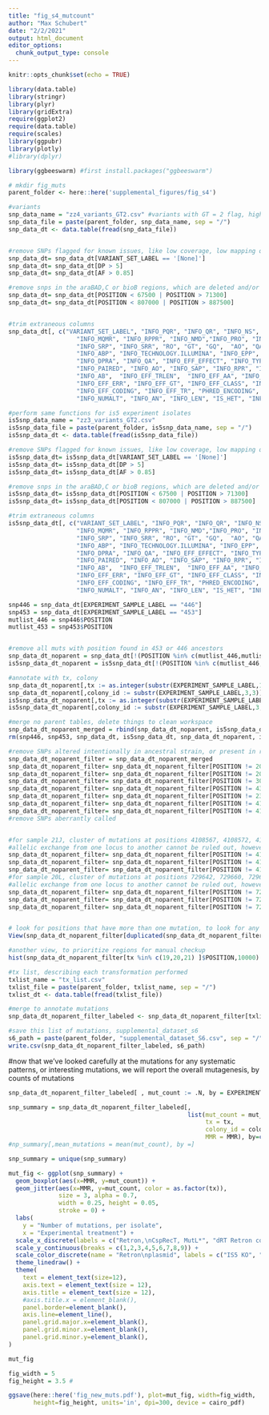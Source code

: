 ```yaml
---
title: "fig_s4_mutcount"
author: "Max Schubert"
date: "2/2/2021"
output: html_document
editor_options: 
  chunk_output_type: console
---
```


```r

knitr::opts_chunk$set(echo = TRUE)

library(data.table)
library(stringr)
library(plyr)
library(gridExtra)
require(ggplot2)
require(data.table)
require(scales)
library(ggpubr)
library(plotly)
#library(dplyr)

library(ggbeeswarm) #first install.packages("ggbeeswarm")

# mkdir fig_muts
parent_folder <- here::here('supplemental_figures/fig_s4')
```


```r
#variants
snp_data_name = "zz4_variants_GT2.csv" #variants with GT = 2 flag, high confidence
snp_data_file = paste(parent_folder, snp_data_name, sep = "/")
snp_data_dt <- data.table(fread(snp_data_file))


#remove SNPs flagged for known issues, like low coverage, low mapping quality, or nonunique alignments
snp_data_dt= snp_data_dt[VARIANT_SET_LABEL == '[None]']
snp_data_dt= snp_data_dt[DP > 5]
snp_data_dt= snp_data_dt[AF > 0.85]

#remove snps in the araBAD,C or bioB regions, which are deleted and/or plasmid-borne, causing artifacts
snp_data_dt= snp_data_dt[POSITION < 67500 | POSITION > 71300]
snp_data_dt= snp_data_dt[POSITION < 807000 | POSITION > 887500]


#trim extraneous columns
snp_data_dt[, c("VARIANT_SET_LABEL", "INFO_PQR", "INFO_QR", "INFO_NS", "INFO_ODDS",  "UID", "INFO_EPPR", "INFO_LOF", "INFO_DPB", "INFO_GTI", "IS_SV",
                   "INFO_MQMR", "INFO_RPPR", "INFO_NMD","INFO_PRO", "INFO_RO", "INFO_SRF",
                   "INFO_SRP", "INFO_SRR", "RO", "GT", "GQ",  "AO", "QA",  "QR", "INFO_MQM",
                   "INFO_ABP", "INFO_TECHNOLOGY.ILLUMINA", "INFO_EPP", "INFO_PQA", "INFO_RUN",
                   "INFO_DPRA", "INFO_QA", "INFO_EFF_EFFECT", "INFO_TYPE", "INFO_PAO", "INFO_CIGAR",
                   "INFO_PAIRED", "INFO_AO", "INFO_SAP", "INFO_RPR", "INFO_RPP", "INFO_AC",
                   "INFO_AB",  "INFO_EFF_TRLEN",  "INFO_EFF_AA", "INFO_RPL",  "INFO_EFF_WARN",
                   "INFO_EFF_ERR", "INFO_EFF_GT", "INFO_EFF_CLASS", "INFO_MEANALT", "INFO_EFF_RANK",
                   "INFO_EFF_CODING", "INFO_EFF_TR", "PHRED_ENCODING", "CHROMOSOME", "INFO_DP",
                   "INFO_NUMALT", "INFO_AN", "INFO_LEN", "IS_HET", "INFO_EFF_BIOTYPE") := NULL]


```
```r
#perform same functions for is5 experiment isolates
is5snp_data_name = "zz3_variants_GT2.csv"
is5snp_data_file = paste(parent_folder, is5snp_data_name, sep = "/")
is5snp_data_dt <- data.table(fread(is5snp_data_file))

#remove SNPs flagged for known issues, like low coverage, low mapping quality, or nonunique alignments
is5snp_data_dt= is5snp_data_dt[VARIANT_SET_LABEL == '[None]']
is5snp_data_dt= is5snp_data_dt[DP > 5]
is5snp_data_dt= is5snp_data_dt[AF > 0.85]

#remove snps in the araBAD,C or bioB regions, which are deleted and/or plasmid-borne, causing artifacts
is5snp_data_dt= is5snp_data_dt[POSITION < 67500 | POSITION > 71300]
is5snp_data_dt= is5snp_data_dt[POSITION < 807000 | POSITION > 887500]

#trim extraneous columns
is5snp_data_dt[, c("VARIANT_SET_LABEL", "INFO_PQR", "INFO_QR", "INFO_NS", "INFO_ODDS",  "UID", "INFO_EPPR", "INFO_LOF", "INFO_DPB", "INFO_GTI", "IS_SV",
                   "INFO_MQMR", "INFO_RPPR", "INFO_NMD","INFO_PRO", "INFO_RO", "INFO_SRF",
                   "INFO_SRP", "INFO_SRR", "RO", "GT", "GQ",  "AO", "QA",  "QR", "INFO_MQM",
                   "INFO_ABP", "INFO_TECHNOLOGY.ILLUMINA", "INFO_EPP", "INFO_PQA", "INFO_RUN",
                   "INFO_DPRA", "INFO_QA", "INFO_EFF_EFFECT", "INFO_TYPE", "INFO_PAO", "INFO_CIGAR",
                   "INFO_PAIRED", "INFO_AO", "INFO_SAP", "INFO_RPR", "INFO_RPP", "INFO_AC",
                   "INFO_AB",  "INFO_EFF_TRLEN",  "INFO_EFF_AA", "INFO_RPL",  "INFO_EFF_WARN",
                   "INFO_EFF_ERR", "INFO_EFF_GT", "INFO_EFF_CLASS", "INFO_MEANALT", "INFO_EFF_RANK",
                   "INFO_EFF_CODING", "INFO_EFF_TR", "PHRED_ENCODING", "CHROMOSOME", "INFO_DP",
                   "INFO_NUMALT", "INFO_AN", "INFO_LEN", "IS_HET", "INFO_EFF_BIOTYPE") := NULL]

```

```r
snp446 = snp_data_dt[EXPERIMENT_SAMPLE_LABEL == "446"]
snp453 = snp_data_dt[EXPERIMENT_SAMPLE_LABEL == "453"]
mutlist_446 = snp446$POSITION
mutlist_453 = snp453$POSITION


#remove all muts with position found in 453 or 446 ancestors
snp_data_dt_noparent = snp_data_dt[!(POSITION %in% c(mutlist_446,mutlist_453))]
is5snp_data_dt_noparent = is5snp_data_dt[!(POSITION %in% c(mutlist_446,mutlist_453))]

#annotate with tx, colony
snp_data_dt_noparent[,tx := as.integer(substr(EXPERIMENT_SAMPLE_LABEL,1,2))]
snp_data_dt_noparent[,colony_id := substr(EXPERIMENT_SAMPLE_LABEL,3,3)]
is5snp_data_dt_noparent[,tx := as.integer(substr(EXPERIMENT_SAMPLE_LABEL,1,2))]
is5snp_data_dt_noparent[,colony_id := substr(EXPERIMENT_SAMPLE_LABEL,3,4)]

#merge no parent tables, delete things to clean workspace
snp_data_dt_noparent_merged = rbind(snp_data_dt_noparent, is5snp_data_dt_noparent)
rm(snp446, snp453, snp_data_dt, is5snp_data_dt, snp_data_dt_noparent, is5snp_data_dt_noparent)
```



```r
#remove SNPs altered intentionally in ancestral strain, or present in retron plasmids
snp_data_dt_noparent_filter = snp_data_dt_noparent_merged
snp_data_dt_noparent_filter= snp_data_dt_noparent_filter[POSITION != 2082767] #intentional sbcB
snp_data_dt_noparent_filter= snp_data_dt_noparent_filter[POSITION != 2082772] #intentional sbcB
snp_data_dt_noparent_filter= snp_data_dt_noparent_filter[POSITION != 3038080] #intentional recJ
snp_data_dt_noparent_filter= snp_data_dt_noparent_filter[POSITION != 4397505] #mutL dominant-negative mutation, on plasmid
snp_data_dt_noparent_filter= snp_data_dt_noparent_filter[POSITION != 2339169] #gyrA retron edit gyrA
snp_data_dt_noparent_filter= snp_data_dt_noparent_filter[POSITION != 4182771] #rpoB retron edit rpoB
snp_data_dt_noparent_filter= snp_data_dt_noparent_filter[POSITION != 4182791] #rpoB retron edit rpoB
#remove SNPs aberrantly called 


#for sample 21J, cluster of mutations at positions 4108567, 4108572, 4108583 lie within a repetitive RHS element, and thus are likely the result of mismapping
#allelic exchange from one locus to another cannot be ruled out, however.
snp_data_dt_noparent_filter= snp_data_dt_noparent_filter[POSITION != 4108567]
snp_data_dt_noparent_filter= snp_data_dt_noparent_filter[POSITION != 4108572]
snp_data_dt_noparent_filter= snp_data_dt_noparent_filter[POSITION != 4108583]
#for sample 20L, cluster of mutations at positions 729642, 729660, 729666 lie within a repetitive rep element, and thus are likely the result of mismapping
#allelic exchange from one locus to another cannot be ruled out, however.
snp_data_dt_noparent_filter= snp_data_dt_noparent_filter[POSITION != 729642]
snp_data_dt_noparent_filter= snp_data_dt_noparent_filter[POSITION != 729660]
snp_data_dt_noparent_filter= snp_data_dt_noparent_filter[POSITION != 729666]


# look for positions that have more than one mutation, to look for any suystematic mutagenesis:
View(snp_data_dt_noparent_filter[duplicated(snp_data_dt_noparent_filter, by = 'POSITION')])

#another view, to prioritize regions for manual checkup
hist(snp_data_dt_noparent_filter[tx %in% c(19,20,21) ]$POSITION,10000)
```

```r
#tx list, describing each transformation performed
txlist_name = "tx_list.csv"
txlist_file = paste(parent_folder, txlist_name, sep = "/")
txlist_dt <- data.table(fread(txlist_file))

#merge to annotate mutations
snp_data_dt_noparent_filter_labeled <- snp_data_dt_noparent_filter[txlist_dt, on = "tx", nomatch = 0]

#save this list of mutations, supplemental_dataset_s6
s6_path = paste(parent_folder, "supplemental_dataset_S6.csv", sep = "/")
write.csv(snp_data_dt_noparent_filter_labeled, s6_path)
```




#now that we've looked carefully at the mutations for any systematic patterns, or interesting mutations, we will report the overall mutagenesis, by counts of mutations
```r
snp_data_dt_noparent_filter_labeled[ , mut_count := .N, by = EXPERIMENT_SAMPLE_LABEL]

snp_summary = snp_data_dt_noparent_filter_labeled[,
                                                  list(mut_count = mut_count,
                                                       tx = tx,
                                                       colony_id = colony_id,
                                                       MMR = MMR), by=c("EXPERIMENT_SAMPLE_LABEL")]
#np_summary[,mean_mutations = mean(mut_count), by =]

snp_summary = unique(snp_summary)

```


```r
mut_fig <- ggplot(snp_summary) + 
  geom_boxplot(aes(x=MMR, y=mut_count)) +
  geom_jitter(aes(x=MMR, y=mut_count, color = as.factor(tx)),
              size = 3, alpha = 0.7,
              width = 0.25, height = 0.05,
              stroke = 0) +
  labs(
    y = "Number of mutations, per isolate",
    x = "Experimental treatment") +
  scale_x_discrete(labels = c("Retron,\nCspRecT, MutL*", "dRT Retron control\n∆mutS")) +
  scale_y_continuous(breaks = c(1,2,3,4,5,6,7,8,9)) +
  scale_color_discrete(name = "Retron\nplasmid", labels = c("IS5 KO", "rpoB", "gyrA", "rpoB,\ninactivated\nretron\ncontrol")) +
  theme_linedraw() +
  theme(
    text = element_text(size=12),
    axis.text = element_text(size = 12),
    axis.title = element_text(size = 12),
    #axis.title.x = element_blank(),
    panel.border=element_blank(),
    axis.line=element_line(),
    panel.grid.major.x=element_blank(),
    panel.grid.minor.x=element_blank(),
    panel.grid.minor.y=element_blank(),
)

mut_fig
```

```r
fig_width = 5
fig_height = 3.5 #

ggsave(here::here('fig_new_muts.pdf'), plot=mut_fig, width=fig_width, 
       height=fig_height, units='in', dpi=300, device = cairo_pdf)

```

